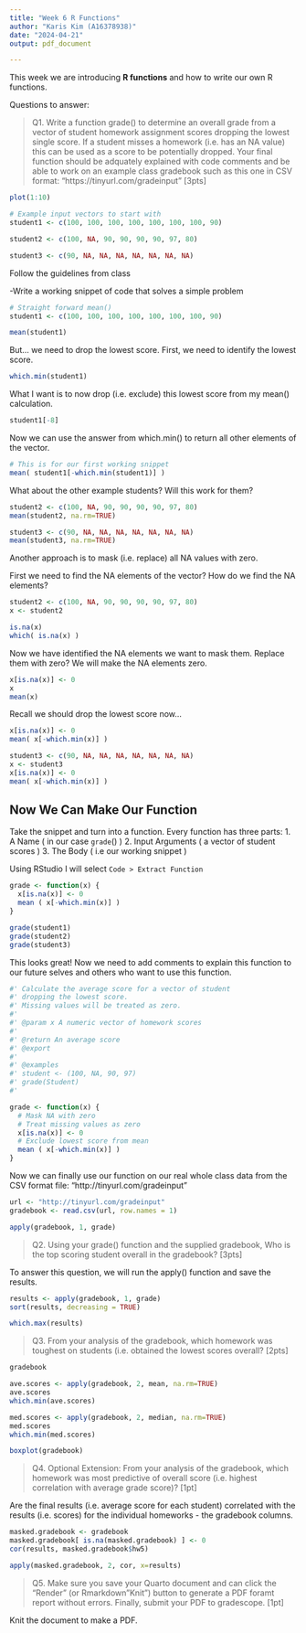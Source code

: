 ```yaml
---
title: "Week 6 R Functions"
author: "Karis Kim (A16378938)"
date: "2024-04-21"
output: pdf_document

---
```


This week we are introducing **R functions** and how to write our own R functions.

Questions to answer:

> Q1. Write a function grade() to determine an overall grade from a vector of student homework assignment scores dropping the lowest single score. If a student misses a homework (i.e. has an NA value) this can be used as a score to be potentially dropped. Your final function should be adquately explained with code comments and be able to work on an example class gradebook such as this one in CSV format: “https://tinyurl.com/gradeinput” [3pts]

```r
plot(1:10)
```


```r
# Example input vectors to start with 
student1 <- c(100, 100, 100, 100, 100, 100, 100, 90) 

student2 <- c(100, NA, 90, 90, 90, 90, 97, 80)

student3 <- c(90, NA, NA, NA, NA, NA, NA, NA)
```

Follow the guidelines from class

-Write a working snippet of code that solves a simple problem

```r
# Straight forward mean()
student1 <- c(100, 100, 100, 100, 100, 100, 100, 90)

mean(student1)
```

But... we need to drop the lowest score. First, we need to identify the lowest score.

```r
which.min(student1)
```

What I want is to now drop (i.e. exclude) this lowest score from my mean() calculation. 

```r
student1[-8]
```

Now we can use the answer from which.min() to return all other elements of the vector. 

```r
# This is for our first working snippet
mean( student1[-which.min(student1)] )
```

What about the other example students? Will this work for them?

```r
student2 <- c(100, NA, 90, 90, 90, 90, 97, 80) 
mean(student2, na.rm=TRUE)

student3 <- c(90, NA, NA, NA, NA, NA, NA, NA)
mean(student3, na.rm=TRUE)
```

Another approach is to mask (i.e. replace) all NA values with zero.

First we need to find the NA elements of the vector? How do we find the NA elements?

```r
student2 <- c(100, NA, 90, 90, 90, 90, 97, 80) 
x <- student2

is.na(x)
which( is.na(x) )
```

Now we have identified the NA elements we want to mask them. Replace them with zero?
We will make the NA elements zero.

```r
x[is.na(x)] <- 0
x
mean(x)
```

Recall we should drop the lowest score now...

```r
x[is.na(x)] <- 0
mean( x[-which.min(x)] )
```

```r
student3 <- c(90, NA, NA, NA, NA, NA, NA, NA)
x <- student3
x[is.na(x)] <- 0
mean( x[-which.min(x)] )
```

## Now We Can Make Our Function

Take the snippet and turn into a function.
Every function has three parts:
1. A Name ( in our case `grade`() )
2. Input Arguments ( a vector of student scores )
3. The Body ( i.e our working snippet )

Using RStudio I will select `Code > Extract Function`

```r
grade <- function(x) {
  x[is.na(x)] <- 0
  mean ( x[-which.min(x)] )
}
```

```r
grade(student1)
grade(student2)
grade(student3)
```

This looks great! Now we need to add comments to explain this function to our future selves and others who want to use this function. 

```r
#' Calculate the average score for a vector of student 
#' dropping the lowest score. 
#' Missing values will be treated as zero.
#' 
#' @param x A numeric vector of homework scores
#'
#' @return An average score
#' @export 
#'
#' @examples
#' student <- (100, NA, 90, 97)
#' grade(Student)
#' 

grade <- function(x) {
  # Mask NA with zero
  # Treat missing values as zero
  x[is.na(x)] <- 0
  # Exclude lowest score from mean
  mean ( x[-which.min(x)] )
}
```

Now we can finally use our function on our real whole class data from the CSV format file: "http://tinyurl.com/gradeinput" 

```r
url <- "http://tinyurl.com/gradeinput"
gradebook <- read.csv(url, row.names = 1)
```

```r
apply(gradebook, 1, grade)
```

> Q2. Using your grade() function and the supplied gradebook, Who is the top scoring student overall in the gradebook? [3pts]

To answer this question, we will run the apply() function and save the results.

```r
results <- apply(gradebook, 1, grade)
sort(results, decreasing = TRUE)
```

```r
which.max(results)
```

> Q3. From your analysis of the gradebook, which homework was toughest on students (i.e. obtained the lowest scores overall? [2pts]

```r
gradebook
```

```r
ave.scores <- apply(gradebook, 2, mean, na.rm=TRUE)
ave.scores
which.min(ave.scores)
```
```r
med.scores <- apply(gradebook, 2, median, na.rm=TRUE)
med.scores
which.min(med.scores)
```

```r
boxplot(gradebook)
```

> Q4. Optional Extension: From your analysis of the gradebook, which homework was most predictive of overall score (i.e. highest correlation with average grade score)? [1pt]

Are the final results (i.e. average score for each student) correlated with the results (i.e. scores) for the individual homeworks - the gradebook columns.

```r
masked.gradebook <- gradebook
masked.gradebook[ is.na(masked.gradebook) ] <- 0
cor(results, masked.gradebook$hw5)
```

```r
apply(masked.gradebook, 2, cor, x=results)
```

> Q5. Make sure you save your Quarto document and can click the “Render” (or Rmarkdown”Knit”) button to generate a PDF foramt report without errors. Finally, submit your PDF to gradescope. [1pt]

Knit the document to make a PDF. 